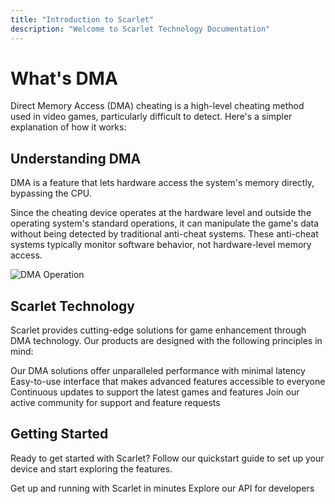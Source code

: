 ```yaml
---
title: "Introduction to Scarlet"
description: "Welcome to Scarlet Technology Documentation"
---
```


# What's DMA

Direct Memory Access (DMA) cheating is a high-level cheating method used in video games, particularly difficult to detect. Here's a simpler explanation of how it works:

## Understanding DMA

DMA is a feature that lets hardware access the system's memory directly, bypassing the CPU.

Since the cheating device operates at the hardware level and outside the operating system's standard operations, it can manipulate the game's data without being detected by traditional anti-cheat systems. These anti-cheat systems typically monitor software behavior, not hardware-level memory access.

![DMA Operation](/images/dma-operation-01.png)

## Scarlet Technology

Scarlet provides cutting-edge solutions for game enhancement through DMA technology. Our products are designed with the following principles in mind:

<CardGroup cols={2}>
  <Card title="High Performance" icon="bolt" href="/quickstart">
    Our DMA solutions offer unparalleled performance with minimal latency
  </Card>

  <Card title="User-Friendly Interface" icon="user" href="/development">
    Easy-to-use interface that makes advanced features accessible to everyone
  </Card>

  <Card title="Regular Updates" icon="arrows-rotate" href="/essentials/markdown">
    Continuous updates to support the latest games and features
  </Card>

  <Card title="Community Support" icon="users" href="https://discord.gg/scarlet">
    Join our active community for support and feature requests
  </Card>
</CardGroup>

## Getting Started

Ready to get started with Scarlet? Follow our quickstart guide to set up your device and start exploring the features.

<CardGroup cols={2}>
  <Card title="Quickstart Guide" icon="play" href="/quickstart">
    Get up and running with Scarlet in minutes
  </Card>

  <Card title="API Documentation" icon="code" href="/api-reference/introduction">
    Explore our API for developers
  </Card>
</CardGroup>